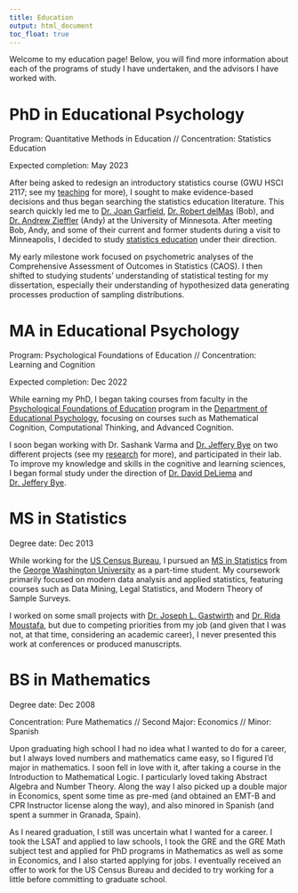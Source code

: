 ```yaml
---
title: Education
output: html_document
toc_float: true
---
```


Welcome to my education page! Below, you will find more information about each of the programs of study I have undertaken, and the advisors I have worked with.

# PhD in Educational Psychology 

Program: Quantitative Methods in Education // Concentration: Statistics Education

Expected completion: May 2023

After being asked to redesign an introductory statistics course (GWU HSCI 2117; see my [teaching](/teaching.html/) for more), I sought to make evidence-based decisions and thus began searching the statistics education literature. This search quickly led me to [Dr. Joan Garfield](https://www.cehd.umn.edu/edpsych/people/jbg/), [Dr. Robert delMas](https://www.cehd.umn.edu/edpsych/people/delma001/) (Bob), and [Dr. Andrew Zieffler](https://www.cehd.umn.edu/edpsych/people/zief0002/) (Andy) at the University of Minnesota. After meeting Bob, Andy, and some of their current and former students during a visit to Minneapolis, I decided to study [statistics education](https://www.cehd.umn.edu/topics/statistics-education/) under their direction. 

My early milestone work focused on psychometric analyses of the Comprehensive Assessment of Outcomes in Statistics (CAOS). I then shifted to studying students' understanding of statistical testing for my dissertation, especially their understanding of hypothesized data generating processes production of sampling distributions. 

<!-- add links to CAOS and narrative project pages -->

# MA in Educational Psychology

Program: Psychological Foundations of Education // Concentration: Learning and Cognition

Expected completion: Dec 2022

While earning my PhD, I began taking courses from faculty in the [Psychological Foundations of Education](https://www.cehd.umn.edu/edpsych/programs/foundations/) program in the [Department of Educational Psychology](https://www.cehd.umn.edu/edpsych/), focusing on courses such as Mathematical Cognition, Computational Thinking, and Advanced Cognition. 

I soon began working with Dr. Sashank Varma and [Dr. Jeffery Bye](https://www.cehd.umn.edu/people/jbye/) on two different projects (see my [research](https://raovnv.github.io/research.html) for more), and participated in their lab. To improve my knowledge and skills in the cognitive and learning sciences, I began formal study under the direction of [Dr. David DeLiema](https://www.cehd.umn.edu/edpsych/people/ddeliema/) and [Dr. Jeffery Bye](https://www.cehd.umn.edu/people/jbye/). 

<!-- The topic of my masters paper explored the cognitive foundations of probability underlying statistical reasoning and thinking. -->

# MS in Statistics

Degree date: Dec 2013

While working for the [US Census Bureau](https://www.census.gov/), I pursued an [MS in Statistics](https://statistics.columbian.gwu.edu/ms-statistics) from the [George Washington University](https://www.gwu.edu/) as a part-time student. My coursework primarily focused on modern data analysis and applied statistics, featuring courses such as Data Mining, Legal Statistics, and Modern Theory of Sample Surveys. 

I worked on some small projects with [Dr. Joseph L.  Gastwirth](https://home.gwu.edu/~jlgast/) and [Dr. Rida Moustafa](https://www.linkedin.com/in/rida-moustafa-a663971a7/), but due to competing priorities from my job (and given that I was not, at that time, considering an academic career), I never presented this work at conferences or produced manuscripts. 

# BS in Mathematics

Degree date: Dec 2008

Concentration: Pure Mathematics // Second Major: Economics // Minor: Spanish

Upon graduating high school I had no idea what I wanted to do for a career, but I always loved numbers and mathematics came easy, so I figured I'd major in mathematics. I soon fell in love with it, after taking a course in the Introduction to Mathematical Logic. I particularly loved taking Abstract Algebra and Number Theory. Along the way I also picked up a double major in Economics, spent some time as pre-med (and obtained an EMT-B and CPR Instructor license along the way), and also minored in Spanish (and spent a summer in Granada, Spain). 

As I neared graduation, I still was uncertain what I wanted for a career. I took the LSAT and applied to law schools, I took the GRE and the GRE Math subject test and applied for PhD programs in Mathematics as well as some in Economics, and I also started applying for jobs. I eventually received an offer to work for the US Census Bureau and decided to try working for a little before committing to graduate school. 

